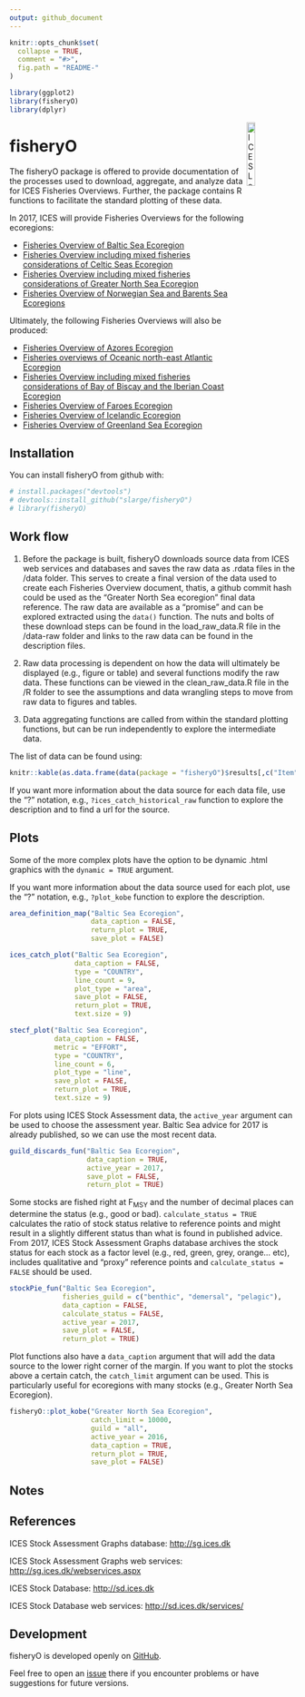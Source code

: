 ```yaml
---
output: github_document
---
```


<!-- README.md is generated from README.Rmd. Please edit that file -->

```r
knitr::opts_chunk$set(
  collapse = TRUE,
  comment = "#>",
  fig.path = "README-"
)

library(ggplot2)
library(fisheryO)
library(dplyr)
```

[<img align="right" alt="ICES Logo" width="17%" height="17%" src="http://ices.dk/_layouts/15/1033/images/icesimg/iceslogo.png">](http://ices.dk)

# fisheryO

The fisheryO package is offered to provide documentation of the processes used to download, aggregate, and analyze data for ICES Fisheries Overviews. Further, the package contains R functions to facilitate the standard plotting of these data.

In 2017, ICES will provide Fisheries Overviews for the following ecoregions:

* [Fisheries Overview of Baltic Sea Ecoregion](https://community.ices.dk/Advice/Advice2017/BalticSea/Draft_advice/BalticSeaEcoregion_FisheriesOverviews.docx?Web=1)
* [Fisheries Overview including mixed fisheries considerations of Celtic Seas Ecoregion](https://community.ices.dk/Advice/Advice2017/CelticSea/Draft_advice/CelticSeasEcoregion_FisheriesOverviews.docx?Web=1)
* [Fisheries Overview including mixed fisheries considerations of Greater North Sea Ecoregion](https://community.ices.dk/Advice/Advice2017/NorthSea/Draft_advice/GreaterNorthSeaEcoregion_FisheriesOverviews.docx?Web=1)
* [Fisheries Overview of Norwegian Sea and Barents Sea Ecoregions](https://community.ices.dk/Advice/Advice2017/BarentsSea/Draft_advice/NorwegianSeaBarentsSeaEcoregions_FisheriesOverviews.docx?Web=1)


Ultimately, the following Fisheries Overviews will also be produced:

* [Fisheries Overview of Azores Ecoregion](https://community.ices.dk/Advice/Advice2016/Widely/Draft_advice/AzoresEcoregion_FisheriesOverviews.docx?Web=1)
* [Fisheries overviews of Oceanic north-east Atlantic Ecoregion](https://community.ices.dk/Advice/Advice2016/Widely/Draft_advice/OceanicNortheastAtlanticEcoregion_FisheriesOverviews.docx?Web=1)
* [Fisheries Overview including mixed fisheries considerations of Bay of Biscay and the Iberian Coast Ecoregion](https://community.ices.dk/Advice/Advice2016/Biscay/Draft_advice/BayofBiscayandtheIberianCoastEcoregion_FisheriesOverviews.docx?Web=1)
* [Fisheries Overview of Faroes Ecoregion](https://community.ices.dk/Advice/Advice2016/Faroes/Draft_advice/FaroesEcoregion_FisheriesOverviews.docx?Web=1)
* [Fisheries Overview of Icelandic Ecoregion](https://community.ices.dk/Advice/Advice2016/Iceland/Draft_advice/IcelandicEcoregion_FisheriesOverviews.docx?Web=1)
* [Fisheries Overview of Greenland Sea Ecoregion](https://community.ices.dk/Advice/Advice2016/Iceland/Draft_advice/GreenlandSeaEcoregion_FisheriesOverviews.docx?Web=1)

## Installation

You can install fisheryO from github with:

```r
# install.packages("devtools")
# devtools::install_github("slarge/fisheryO")
# library(fisheryO)
```


## Work flow

1. Before the package is built, fisheryO downloads source data from ICES web services and databases and saves the raw data as .rdata files in the /data folder. This serves to create a final version of the data used to create each Fisheries Overview document, thatis, a github commit hash could be used as the "Greater North Sea ecoregion" final data reference. The raw data are available as a "promise" and can be explored extracted using the `data()` function. The nuts and bolts of these download steps can be found in the load_raw_data.R file in the /data-raw folder and links to the raw data can be found in the description files.

2. Raw data processing is dependent on how the data will ultimately be displayed (e.g., figure or table) and several functions modify the raw data. These functions can be viewed in the clean_raw_data.R file in the /R folder to see the assumptions and data wrangling steps to move from raw data to figures and tables.

3. Data aggregating functions are called from within the standard plotting functions, but can be run independently to explore the intermediate data.

The list of data can be found using:
```r
knitr::kable(as.data.frame(data(package = "fisheryO")$results[,c("Item", "Title")]))
```

If you want more information about the data source for each data file, use the "?<data_name>" notation, e.g., `?ices_catch_historical_raw` function to explore the description and to find a url for the source.

## Plots

Some of the more complex plots have the option to be dynamic .html graphics with the `dynamic = TRUE` argument.

If you want more information about the data source used for each plot, use the "?<plot_function>" notation, e.g., `?plot_kobe` function to explore the description.



```r

area_definition_map("Baltic Sea Ecoregion",
                    data_caption = FALSE,
                    return_plot = TRUE,
                    save_plot = FALSE)
```


```r

ices_catch_plot("Baltic Sea Ecoregion",
                data_caption = FALSE,
                type = "COUNTRY",
                line_count = 9,
                plot_type = "area",
                save_plot = FALSE,
                return_plot = TRUE,
                text.size = 9)
```


```r

stecf_plot("Baltic Sea Ecoregion",
           data_caption = FALSE,
           metric = "EFFORT",
           type = "COUNTRY",
           line_count = 6,
           plot_type = "line",
           save_plot = FALSE,
           return_plot = TRUE,
           text.size = 9)
```

For plots using ICES Stock Assessment data, the `active_year` argument can be used to choose the assessment year. Baltic Sea advice for 2017 is already published, so we can use the most recent data.

```r
guild_discards_fun("Baltic Sea Ecoregion",
                   data_caption = TRUE,
                   active_year = 2017,
                   save_plot = FALSE,
                   return_plot = TRUE)
```


Some stocks are fished right at F<sub>MSY</sub> and the number of decimal places can determine the status (e.g., good or bad). `calculate_status = TRUE` calculates the ratio of stock status relative to reference points and might result in a slightly different status than what is found in published advice. From 2017, ICES Stock Assessment Graphs database archives the stock status for each stock as a factor level (e.g., red, green, grey, orange... etc), includes qualitative and "proxy" reference points and `calculate_status = FALSE` should be used.

```r

stockPie_fun("Baltic Sea Ecoregion",
             fisheries_guild = c("benthic", "demersal", "pelagic"),
             data_caption = FALSE,
             calculate_status = FALSE,
             active_year = 2017,
             save_plot = FALSE,
             return_plot = TRUE)

```

Plot functions also have a `data_caption` argument that will add the data source to the lower right corner of the margin. If you want to plot the stocks above a certain catch, the `catch_limit` argument can be used. This is particularly useful for ecoregions with many stocks (e.g., Greater North Sea Ecoregion).

```r

fisheryO::plot_kobe("Greater North Sea Ecoregion", 
                    catch_limit = 10000,
                    guild = "all",
                    active_year = 2016,
                    data_caption = TRUE,
                    return_plot = TRUE,
                    save_plot = FALSE)
```


Notes
-------


References
----------

ICES Stock Assessment Graphs database: <http://sg.ices.dk>

ICES Stock Assessment Graphs web services: <http://sg.ices.dk/webservices.aspx>

ICES Stock Database: <http://sd.ices.dk>

ICES Stock Database web services: <http://sd.ices.dk/services/>

Development
-----------

fisheryO is developed openly on [GitHub](https://github.com/slarge/fisheryO).

Feel free to open an [issue](https://github.com/slarge/fisheryO/issues) there if you encounter problems or have suggestions for future versions.

